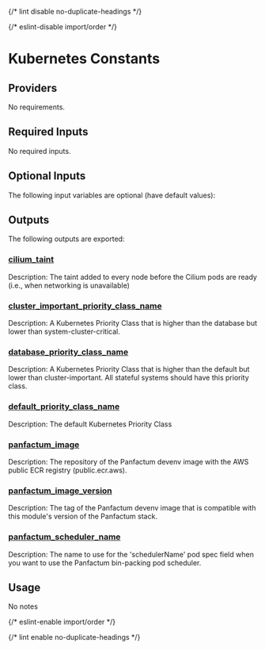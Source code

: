 
{/* lint disable no-duplicate-headings */}

{/* eslint-disable import/order */}

<ModuleHeader name="kube_constants" sourceHref="https://github.com/Panfactum/stack/tree/__PANFACTUM_VERSION_EDGE__/packages/infrastructure/kube_constants" status="stable" type="submodule" />

# Kubernetes Constants

## Providers

No requirements.

## Required Inputs

No required inputs.

## Optional Inputs

The following input variables are optional (have default values):

## Outputs

The following outputs are exported:

### <a name="output_cilium_taint" /> [cilium\_taint](#output_cilium_taint)

Description: The taint added to every node before the Cilium pods are ready (i.e., when networking is unavailable)

### <a name="output_cluster_important_priority_class_name" /> [cluster\_important\_priority\_class\_name](#output_cluster_important_priority_class_name)

Description: A Kubernetes Priority Class that is higher than the database but lower than system-cluster-critical.

### <a name="output_database_priority_class_name" /> [database\_priority\_class\_name](#output_database_priority_class_name)

Description: A Kubernetes Priority Class that is higher than the default but lower than cluster-important. All stateful systems should have this priority class.

### <a name="output_default_priority_class_name" /> [default\_priority\_class\_name](#output_default_priority_class_name)

Description: The default Kubernetes Priority Class

### <a name="output_panfactum_image" /> [panfactum\_image](#output_panfactum_image)

Description: The repository of the Panfactum devenv image with the AWS public ECR registry (public.ecr.aws).

### <a name="output_panfactum_image_version" /> [panfactum\_image\_version](#output_panfactum_image_version)

Description: The tag of the Panfactum devenv image that is compatible with this module's version of the Panfactum stack.

### <a name="output_panfactum_scheduler_name" /> [panfactum\_scheduler\_name](#output_panfactum_scheduler_name)

Description: The name to use for the 'schedulerName' pod spec field when you want to use the Panfactum bin-packing pod scheduler.

## Usage

No notes

{/* eslint-enable import/order */}

{/* lint enable no-duplicate-headings */}
